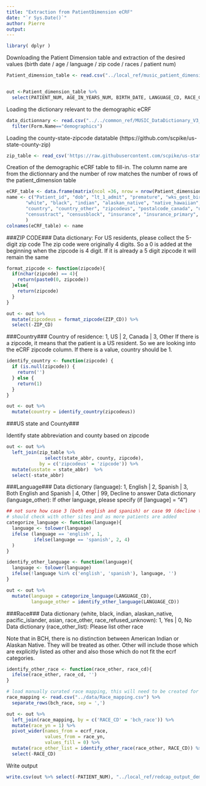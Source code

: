 ```yaml
---
title: "Extraction from PatientDimension eCRF"
date: "`r Sys.Date()`"
author: Pierre
output:
---
```


```r
library( dplyr )
```



Downloading the Patient Dimension table and extraction of the desired values (birth date / age / language / zip code / races / patient num)

```r

Patient_dimension_table <- read.csv("../local_ref/music_patient_dimension.csv")


out <-Patient_dimension_table %>%
  select(PATIENT_NUM, AGE_IN_YEARS_NUM, BIRTH_DATE, LANGUAGE_CD, RACE_CD, ZIP_CD)


```


Loading the dictionary relevant to the demographic eCRF

```r
data_dictionnary <- read.csv("../../common_ref/MUSIC_DataDictionary_V3_4Dec20_final version_clean_0.csv")%>%
  filter(Form.Name=="demographics")
```


Loading the county-state-zipcode datatable (https://github.com/scpike/us-state-county-zip)

```r
zip_table <- read_csv('https://raw.githubusercontent.com/scpike/us-state-county-zip/master/geo-data.csv')
```


Creation of the demographic eCRF table to fill-in. The column name are from the dictionnary and the number of row matches the number of rows of the patient_dimension table

```r

eCRF_table <- data.frame(matrix(ncol =36, nrow = nrow(Patient_dimension_table)))
name <- c("Patient_id", "dob", "lt_1_admit", "premature", "wks_gest_birth", "corrected_gest_age", "ethnicity", "language","langauge_other",
       "white", "black", "indian", "alaskan_native", "native_hawaiian", "pacific_islander", "asian", "race_other", "race_other_list","race_refused_unknown",
       "country", "country_other", "zipcodeus", "postalcode_canada", "usstate", "canadaprovince", "residence_other", "county", "census","censusdt",
       "censustract", "censusblock", "insurance", "insurance_primary", "other_studies", "other_studies_list","other_studies_other"
       )
colnames(eCRF_table) <- name


```



###ZIP CODE###
Data dictionary: For US residents, please collect the 5-digit zip code
The zip code were originally 4 digits. So a 0 is added at the beginning when the zipcode is 4 digit. If it is already a 5 digit zipcode it will remain the same

```r


format_zipcode <- function(zipcode){
  if(nchar(zipcode) == 4){
    return(paste0(0, zipcode))
  }else{
    return(zipcode)
  }
}

out <- out %>%
  mutate(zipcodeus = format_zipcode(ZIP_CD)) %>%
  select(-ZIP_CD)

```


###Country###
Country of residence: 1, US | 2, Canada | 3, Other
If there is a zipcode, it means that the patient is a US resident. So we are looking into the eCRF zipcode column. If there is a value, country should be 1.
```r

identify_country <- function(zipcode) {
  if (is.null(zipcode)) {
    return('')
  } else {
    return(1)
  }
}

out <- out %>% 
  mutate(country = identify_country(zipcodeus))

```

###US state and County###

Identify state abbreviation and county based on zipcode

```r

out <- out %>%
  left_join(zip_table %>%
              select(state_abbr, county, zipcode),
            by = c('zipcodeus' = 'zipcode')) %>%
  mutate(usstate = state_abbr)  %>%
  select(-state_abbr)

```


###Language###
Data dictionary (language): 1, English | 2, Spanish | 3, Both English and Spanish | 4, Other | 99, Decline to answer
Data dictionary (language_other): If other language, please specify (if [language] = "4")

```r
## not sure how case 3 (both english and spanish) or case 99 (decline to answer) would appear in the EHR
# should check with other sites and as more patients are added
categorize_language <- function(language){
  language <- tolower(language)
  ifelse (language == 'english', 1, 
          ifelse(language == 'spanish', 2, 4)
  )
}

identify_other_language <- function(language){
  language <- tolower(language)
  ifelse(!language %in% c('english', 'spanish'), language, '')
}

out <- out %>%
  mutate(language = categorize_language(LANGUAGE_CD),
         language_other = identify_other_language(LANGUAGE_CD))


```


###Race### 
Data dictionary (white, black, indian, alaskan_native, pacific_islander, asian, race_other, race_refused_unknown): 1, Yes | 0, No
Data dictionary (race_other_list): Please list other race

Note that in BCH, there is no distinction between American Indian or Alaskan Native. They will be treated as other. 
Other will include those which are explicitly listed as other and also those which do not fit the ecrf categories.

```r

identify_other_race <- function(race_other, race_cd){
  ifelse(race_other, race_cd, '')
}

# load manually curated race mapping, this will need to be created for each site based on their data
race_mapping <- read.csv("../data/Race_mapping.csv") %>%
  separate_rows(bch_race, sep = ',')

out <- out %>%
  left_join(race_mapping, by = c('RACE_CD' = 'bch_race')) %>%
  mutate(race_yn = 1) %>%
  pivot_wider(names_from = ecrf_race,
              values_from = race_yn,
              values_fill = 0) %>%
  mutate(race_other_list = identify_other_race(race_other, RACE_CD)) %>%
  select(-RACE_CD)


```

Write output
```r

write.csv(out %>% select(-PATIENT_NUM), "../local_ref/redcap_output_demographics.csv", row.names = FALSE)
```


